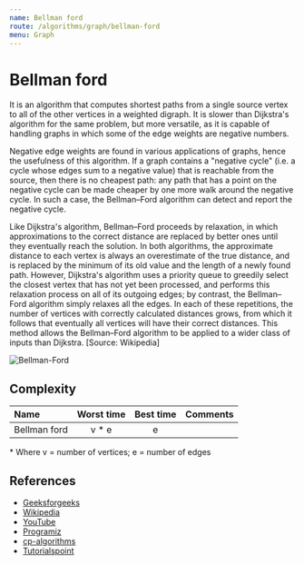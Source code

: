 ```yaml
---
name: Bellman ford
route: /algorithms/graph/bellman-ford
menu: Graph
---
```


# Bellman ford

It is an algorithm that computes shortest paths from a single source vertex to
all of the other vertices in a weighted digraph. It is slower than Dijkstra's
algorithm for the same problem, but more versatile, as it is capable of handling
graphs in which some of the edge weights are negative numbers.

Negative edge weights are found in various applications of graphs, hence the
usefulness of this algorithm. If a graph contains a "negative cycle" (i.e. a
cycle whose edges sum to a negative value) that is reachable from the source,
then there is no cheapest path: any path that has a point on the negative cycle
can be made cheaper by one more walk around the negative cycle. In such a case,
the Bellman–Ford algorithm can detect and report the negative cycle.

Like Dijkstra's algorithm, Bellman–Ford proceeds by relaxation, in which
approximations to the correct distance are replaced by better ones until they
eventually reach the solution. In both algorithms, the approximate distance to
each vertex is always an overestimate of the true distance, and is replaced by
the minimum of its old value and the length of a newly found path. However,
Dijkstra's algorithm uses a priority queue to greedily select the closest vertex
that has not yet been processed, and performs this relaxation process on all of
its outgoing edges; by contrast, the Bellman–Ford algorithm simply relaxes all
the edges. In each of these repetitions, the number of vertices with correctly
calculated distances grows, from which it follows that eventually all vertices
will have their correct distances. This method allows the Bellman–Ford algorithm
to be applied to a wider class of inputs than Dijkstra. [Source: Wikipedia]

![Bellman-Ford](https://upload.wikimedia.org/wikipedia/commons/2/2e/Shortest_path_Dijkstra_vs_BellmanFord.gif)

## Complexity

| Name         | Worst time | Best time | Comments |
| :----------- | :--------: | :-------: | :------- |
| Bellman ford |   v \* e   |     e     |          |

\* Where v = number of vertices; e = number of edges

## References

- [Geeksforgeeks](https://www.geeksforgeeks.org/bellman-ford-algorithm-dp-23/)
- [Wikipedia](https://en.wikipedia.org/wiki/Bellman%E2%80%93Ford_algorithm)
- [YouTube](https://www.youtube.com/watch?v=FtN3BYH2Zes&ab_channel=AbdulBari)
- [Programiz](https://www.programiz.com/dsa/bellman-ford-algorithm)
- [cp-algorithms](https://cp-algorithms.com/graph/bellman_ford.html)
- [Tutorialspoint](https://www.tutorialspoint.com/Bellman-Ford-Algorithm-for-Shortest-Paths)
